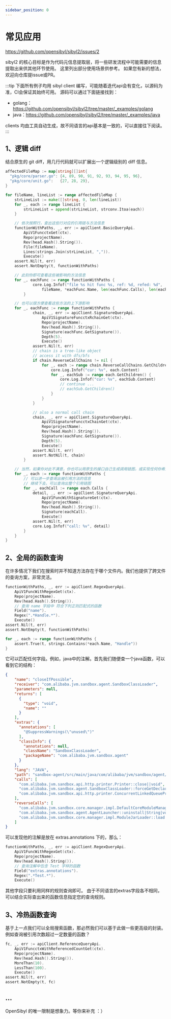 ```yaml
---
sidebar_position: 0
---
```


# 常见应用

https://github.com/opensibyl/sibyl2/issues/2

sibyl2 的核心目标是作为代码元信息提取层，将一些研发流程中可能需要的信息提取出来供其他环节使用。
这里列出部分使用场景供参考。
如果您有新的想法，欢迎向仓库提issue或PR。

:::tip
下面所有例子均用 sibyl client 编写，可能随着迭代api会有变化，以源码为准，CI会保证其始终可用。
源码可以通过下面链接找到：

- golang：https://github.com/opensibyl/sibyl2/tree/master/_examples/golang
- java：https://github.com/opensibyl/sibyl2/tree/master/_examples/java

clients 均由工具自动生成，故不同语言的api基本是一致的，可以直接往下阅读。
:::

## 1、逻辑 diff

结合原生的 git diff，用几行代码就可以扩展出一个逻辑级别的 diff 信息。

```go
affectedFileMap := map[string][]int{
  "pkg/core/parser.go": {4, 89, 90, 91, 92, 93, 94, 95, 96},
  "pkg/core/unit.go":   {27, 28, 29},
}

for fileName, lineList := range affectedFileMap {
    strLineList := make([]string, 0, len(lineList))
    for _, each := range lineList {
        strLineList = append(strLineList, strconv.Itoa(each))
    }

    // 依次按照行，查出这些行对应的引用链与方法信息
    functionWithPaths, _, err := apiClient.BasicQueryApi.
        ApiV1FuncctxGet(ctx).
        Repo(projectName).
        Rev(head.Hash().String()).
        File(fileName).
        Lines(strings.Join(strLineList, ",")).
        Execute()
    assert.Nil(t, err)
    assert.NotEmpty(t, functionWithPaths)

    // 此刻你即可查看这些被影响的方法信息
    for _, eachFunc := range functionWithPaths {
			core.Log.Infof("file %s hit func %s, ref: %d, refed: %d",
				fileName, *eachFunc.Name, len(eachFunc.Calls), len(eachFunc.ReverseCalls))
		}

    // 也可以很方便查看这些方法的上下游影响
    for _, eachFunc := range functionWithPaths {
			chain, _, err := apiClient.SignatureQueryApi.
				ApiV1SignatureFuncctxRchainGet(ctx).
				Repo(projectName).
				Rev(head.Hash().String()).
				Signature(eachFunc.GetSignature()).
				Depth(5).
				Execute()
			assert.Nil(t, err)
			// chain is a tree-like object
			// access it with dfs/bfs
			if chain.ReverseCallChains != nil {
				for _, each := range chain.ReverseCallChains.GetChildren() {
					core.Log.Infof("cur: %v", each.Content)
					for _, eachSub := range each.GetChildren() {
						core.Log.Infof("cur: %v", eachSub.Content)
						// continue ...
						// eachSub.GetChildren()
					}
				}
			}

			// also a normal call chain
			chain, _, err = apiClient.SignatureQueryApi.
				ApiV1SignatureFuncctxChainGet(ctx).
				Repo(projectName).
				Rev(head.Hash().String()).
				Signature(eachFunc.GetSignature()).
				Depth(5).
				Execute()
			assert.Nil(t, err)
			assert.NotNil(t, chain)
		}

    // 当然，如果你对此不满意，你也可以用原生的接口自己生成调用链图，或实现任何你希望的
    for _, each := range functionWithPaths {
        // 可以进一步查询出被引用方法的信息
        // 继续下去，可以查询出整个引用链图
        for _, eachCall := range each.Calls {
            detail, _, err := apiClient.SignatureQueryApi.
                ApiV1FuncWithSignatureGet(ctx).
                Repo(projectName).
                Rev(head.Hash().String()).
                Signature(eachCall).
                Execute()
            assert.Nil(t, err)
            core.Log.Infof("call: %v", detail)
        }
    }
}
```

## 2、全局的函数查询

在许多情况下我们在搜索时并不知道方法存在于哪个文件内。我们也提供了跨文件的查询方案，非常灵活。

```go
functionWithPaths, _, err := apiClient.RegexQueryApi.
    ApiV1FuncWithRegexGet(ctx).
    Repo(projectName).
    Rev(head.Hash().String()).
    // 查询 name 字段中 符合下列正则匹配式的函数
    Field("name").
    Regex(".*Handle.*").
    Execute()
assert.Nil(t, err)
assert.NotEmpty(t, functionWithPaths)

for _, each := range functionWithPaths {
    assert.True(t, strings.Contains(*each.Name, "Handle"))
}
```

它可以匹配任何字段。例如，java中的注解。首先我们随便查一个java函数，可以看到它的结构：

```json
{
    "name": "closeIfPossible",
    "receiver": "com.alibaba.jvm.sandbox.agent.SandboxClassLoader",
    "parameters": null,
    "returns": [
      {
        "type": "void",
        "name": ""
      }
    ],
    "extras": {
      "annotations": [
        "@SuppressWarnings(\"unused\")"
      ],
      "classInfo": {
        "annotations": null,
        "className": "SandboxClassLoader",
        "packageName": "com.alibaba.jvm.sandbox.agent"
      }
    },
    "lang": "JAVA",
    "path": "sandbox-agent/src/main/java/com/alibaba/jvm/sandbox/agent/SandboxClassLoader.java",
    "calls": [
      "com.alibaba.jvm.sandbox.api.http.printer.Printer::close||void",
      "com.alibaba.jvm.sandbox.agent.SandboxClassLoader::forceGetDeclaredFieldValue|Class<?>,String,Object|<T>",
      "com.alibaba.jvm.sandbox.api.http.printer.ConcurrentLinkedQueuePrinter::close||void"
    ],
    "reverseCalls": [
      "com.alibaba.jvm.sandbox.core.manager.impl.DefaultCoreModuleManager::closeModuleJarClassLoaderIfNecessary|ClassLoader|void",
      "com.alibaba.jvm.sandbox.agent.AgentLauncher::uninstall|String|void",
      "com.alibaba.jvm.sandbox.core.manager.impl.ModuleJarLoader::load|ModuleLoadCallback|void"
    ]
}
```

可以发现他的注解是放在 extras.annotations 下的，那么：

```go
functionWithPaths, _, err := apiClient.RegexQueryApi.
    ApiV1FuncWithRegexGet(ctx).
    Repo(projectName).
    Rev(head.Hash().String()).
    // 查询注解中包含 Test 字样的函数
    Field("extras.annotations").
    Regex(".*Test.*").
    Execute()
```

其他字段只要利用同样的规则查询即可。
由于不同语言的extras字段各不相同，可以结合实际查出来的函数信息指定您的查询规则。

## 3、冷热函数查询

基于上一点我们可以全局搜索函数，那必然我们可以基于此做一些更高级的封装。例如查询被引用次数超过一定数量的函数？

```go
fc, _, err := apiClient.ReferenceQueryApi.
    ApiV1FuncctxWithReferencedCountGet(ctx).
    Repo(projectName).
    Rev(head.Hash().String()).
    MoreThan(10).
    LessThan(100).
    Execute()
assert.Nil(t, err)
assert.NotEmpty(t, fc)
```

## ...

OpenSibyl 的唯一限制是想象力。等你来补充 ：）
